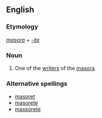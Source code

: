 ==English==

===Etymology===
''[[masora]] + [[-ite]]''

===Noun===
{{en-noun|masorites}}

# One of the [[writer]]s of the [[masora]].

===Alternative spellings===
*[[masoret]]
*[[masorete]]
*[[massorete]]